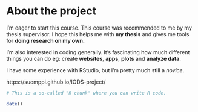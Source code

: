 
# About the project
I'm eager to start this course. This course was recommended to me by my thesis supervisor. I hope this helps me with **my thesis** and gives me tools for **doing research on my own.**

I'm also interested in coding generally. It's fascinating how much different things you can do eg: create **websites**, **apps**, **plots** and **analyze data**.


I have some experience with RStudio, but I'm pretty much still a *novice*.


https://suomppi.github.io/IODS-project/


```r
# This is a so-called "R chunk" where you can write R code.

date()

```





